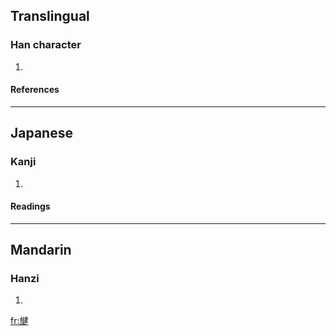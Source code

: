 ==Translingual==
===Han character===
{{Han char|rn=70|rad=方|as=09|sn=13|four=|canj=卜尸弓大手 (YSNKQ)}}
# {{defn|Han|sort=方09}}
====References====
{{Han ref|kx=0484.210|dkj=13679|dj=0846.200|hdz=32183.050|uh=65D4|ud=26068}}
----
==Japanese==
===Kanji===
{{ja-kanji|grade=|rs=方09}}
# {{defn|Japanese}} 
====Readings====
{{ja-readings|on=[[けん]] (ken), [[こん]] (kon)|kun=[[かつ]] (katsu)}}
----
==Mandarin==
===Hanzi===
{{cmn-hanzi|pin=[[jiàn]] ([[jian4]])|wg=chien<sup>4</sup>}}
# {{defn|Mandarin}}

[[fr:旔]]